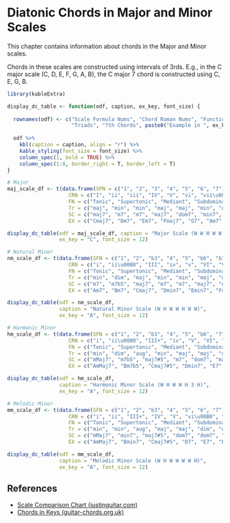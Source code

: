 # Diatonic Chords in Major and Minor Scales

This chapter contains information about chords in the Major and Minor scales.

Chords in these scales are constructed using intervals of 3rds. E.g., in the C major scale (C, D, E, F, G, A, B), the C major 7 chord is constructed using C, E, G, B.


```r
library(kableExtra)

display_dc_table <- function(odf, caption, ex_key, font_size) {
  
  rownames(odf) <- c("Scale Formula Nums", "Chord Roman Nums", "Functional Names",
                     "Triads", "7th Chords", paste0("Example in ", ex_key))
  
  odf %>%
    kbl(caption = caption, align = "r") %>%
    kable_styling(font_size = font_size) %>%
    column_spec(1, bold = TRUE) %>%
    column_spec(1:8, border_right = T, border_left = T)
}

# Major
maj_scale_df <- t(data.frame(SFN = c("1", "2", "3", "4", "5", "6", "7"),
                    CRN = c("I", "ii", "iii", "IV", "V", "vi", "vii\u00B0"),
                    FN = c("Tonic", "Supertonic", "Mediant", "Subdominant", "Dominant", "Submediant", "Leading Tone"),
                    Tr = c("maj", "min", "min", "maj", "maj", "min", "dim"),
                    SC = c("maj7", "m7", "m7", "maj7", "dom7", "min7", "m7b5"),
                    EX = c("Cmaj7", "Dm7", "Em7", "Fmaj7", "G7", "Am7", "Bm7b5")))

display_dc_table(odf = maj_scale_df, caption = "Major Scale (W W H W W W H)",
                 ex_key = "C", font_size = 12)

# Natural Minor
nm_scale_df <- t(data.frame(SFN = c("1", "2", "b3", "4", "5", "b6", "b7"),
                    CRN = c("i", "ii\u00B0", "III", "iv", "v", "VI", "VII"),
                    FN = c("Tonic", "Supertonic", "Mediant", "Subdominant", "Dominant", "Submediant", "Subtonic"),
                    Tr = c("min", "dim", "maj", "min", "min", "maj", "maj"),
                    SC = c("m7", "m7b5", "maj7", "m7", "m7", "maj7", "dom7"),
                    EX = c("Am7", "Bm7", "Cmaj7", "Dmin7", "Emin7", "Fmaj7", "G7")))

display_dc_table(odf = nm_scale_df,
                 caption = "Natural Minor Scale (W H W W H W W)",
                 ex_key = "A", font_size = 12)

# Harmonic Minor
hm_scale_df <- t(data.frame(SFN = c("1", "2", "b3", "4", "5", "b6", "7"),
                    CRN = c("i", "ii\u00B0", "III+", "iv", "V", "VI", "vii\u00B0"),
                    FN = c("Tonic", "Supertonic", "Mediant", "Subdominant", "Dominant", "Submediant", "Leading Tone"),
                    Tr = c("min", "dim", "aug", "min", "maj", "maj", "dim"),
                    SC = c("mMaj7", "m7b5", "maj7#5", "m7", "dom7", "maj7", "dim7"),
                    EX = c("AmMaj7", "Bm7b5", "Cmaj7#5", "Dmin7", "E7", "Fmaj7", "G#dim7")))

display_dc_table(odf = hm_scale_df,
                 caption = "Harmonic Minor Scale (W H W W H 3 H)",
                 ex_key = "A", font_size = 12)

# Melodic Minor
mm_scale_df <- t(data.frame(SFN = c("1", "2", "b3", "4", "5", "6", "7"),
                    CRN = c("i", "ii", "III+", "IV", "V", "vi\u00B0", "vii\u00B0"),
                    FN = c("Tonic", "Supertonic", "Mediant", "Subdominant", "Dominant", "Submediant", "Leading Tone"),
                    Tr = c("min", "min", "aug", "maj", "maj", "dim", "dim"),
                    SC = c("mMaj7", "min7", "maj7#5", "dom7", "dom7", "m7b5", "m7b5"),
                    EX = c("AmMaj7", "Bmin7", "Cmaj7#5", "D7", "E7", "F#m7b5", "G#m7b5")))

display_dc_table(odf = mm_scale_df,
                 caption = "Melodic Minor Scale (W H W W W W H)",
                 ex_key = "A", font_size = 12)

```



## References {-}
- [Scale Comparison Chart (justinguitar.com)](https://www.justinguitar.com/guitar-lessons/scale-comparison-chart-sc-150)
- [Chords in Keys (guitar-chords.org.uk)](https://www.guitar-chords.org.uk/chords-key-c.html)
